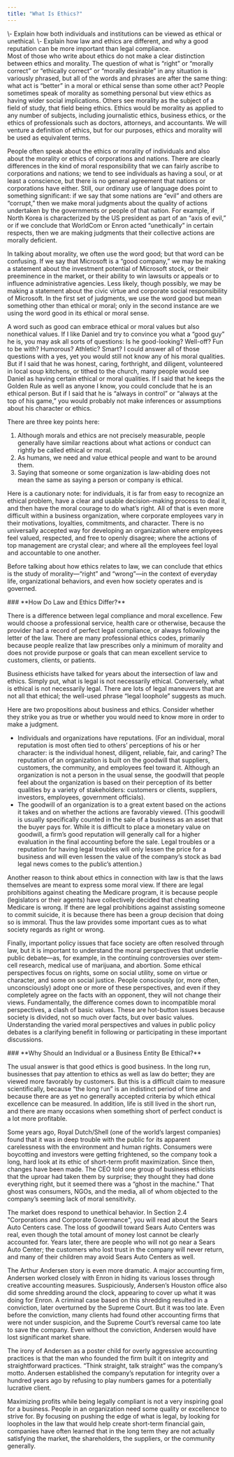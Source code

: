 ```yaml
---
title: "What Is Ethics?"
---
```

<div className="content-chunk" data-subsection-id = "Learning-Objectives-32pt">
<Info title="LEARNING OBJECTIVES">\- Explain how both individuals and institutions can be viewed as ethical or unethical.  
\- Explain how law and ethics are different, and why a good reputation can be more important than legal compliance.</Info>
</div>
<div className="content-chunk" data-subsection-id = "What-Is-Ethics-295t">
Most of those who write about ethics do not make a clear distinction between ethics and morality. The question of what is “right” or “morally correct” or “ethically correct” or “morally desirable” in any situation is variously phrased, but all of the words and phrases are after the same thing: what act is “better” in a moral or ethical sense than some other act? People sometimes speak of morality as something personal but view ethics as having wider social implications. Others see morality as the subject of a field of study, that field being ethics. Ethics would be morality as applied to any number of subjects, including journalistic ethics, business ethics, or the ethics of professionals such as doctors, attorneys, and accountants. We will venture a definition of ethics, but for our purposes, ethics and morality will be used as equivalent terms. 

People often speak about the ethics or morality of individuals and also about the morality or ethics of corporations and nations. There are clearly differences in the kind of moral responsibility that we can fairly ascribe to corporations and nations; we tend to see individuals as having a soul, or at least a conscience, but there is no general agreement that nations or corporations have either. Still, our ordinary use of language does point to something significant: if we say that some nations are “evil” and others are “corrupt,” then we make moral judgments about the quality of actions undertaken by the governments or people of that nation. For example, if North Korea is characterized by the US president as part of an “axis of evil,” or if we conclude that WorldCom or Enron acted “unethically” in certain respects, then we are making judgments that their collective actions are morally deficient.

In talking about morality, we often use the word good; but that word can be confusing. If we say that Microsoft is a “good company,” we may be making a statement about the investment potential of Microsoft stock, or their preeminence in the market, or their ability to win lawsuits or appeals or to influence administrative agencies. Less likely, though possibly, we may be making a statement about the civic virtue and corporate social responsibility of Microsoft. In the first set of judgments, we use the word good but mean something other than ethical or moral; only in the second instance are we using the word good in its ethical or moral sense.

A word such as good can embrace ethical or moral values but also nonethical values. If I like Daniel and try to convince you what a “good guy” he is, you may ask all sorts of questions: Is he good-looking? Well-off? Fun to be with? Humorous? Athletic? Smart? I could answer all of those questions with a yes, yet you would still not know any of his moral qualities. But if I said that he was honest, caring, forthright, and diligent, volunteered in local soup kitchens, or tithed to the church, many people would see Daniel as having certain ethical or moral qualities. If I said that he keeps the Golden Rule as well as anyone I know, you could conclude that he is an ethical person. But if I said that he is “always in control” or “always at the top of his game,” you would probably not make inferences or assumptions about his character or ethics.

There are three key points here:

1.  Although morals and ethics are not precisely measurable, people generally have similar reactions about what actions or conduct can rightly be called ethical or moral.
2.  As humans, we need and value ethical people and want to be around them.
3.  Saying that someone or some organization is law-abiding does not mean the same as saying a person or company is ethical.

Here is a cautionary note: for individuals, it is far from easy to recognize an ethical problem, have a clear and usable decision-making process to deal it, and then have the moral courage to do what’s right. All of that is even more difficult within a business organization, where corporate employees vary in their motivations, loyalties, commitments, and character. There is no universally accepted way for developing an organization where employees feel valued, respected, and free to openly disagree; where the actions of top management are crystal clear; and where all the employees feel loyal and accountable to one another.

Before talking about how ethics relates to law, we can conclude that ethics is the study of morality—“right” and “wrong”—in the context of everyday life, organizational behaviors, and even how society operates and is governed.
</div>
<div className="content-chunk" data-subsection-id = "How-Do-Law-and-Ethics-Differ-187t">
### **How Do Law and Ethics Differ?**

There is a difference between legal compliance and moral excellence. Few would choose a professional service, health care or otherwise, because the provider had a record of perfect legal compliance, or always following the letter of the law. There are many professional ethics codes, primarily because people realize that law prescribes only a minimum of morality and does not provide purpose or goals that can mean excellent service to customers, clients, or patients.

Business ethicists have talked for years about the intersection of law and ethics. Simply put, what is legal is not necessarily ethical. Conversely, what is ethical is not necessarily legal. There are lots of legal maneuvers that are not all that ethical; the well-used phrase “legal loophole” suggests as much.

Here are two propositions about business and ethics. Consider whether they strike you as true or whether you would need to know more in order to make a judgment.

* Individuals and organizations have reputations. (For an individual, moral reputation is most often tied to others’ perceptions of his or her character: is the individual honest, diligent, reliable, fair, and caring? The reputation of an organization is built on the goodwill that suppliers, customers, the community, and employees feel toward it. Although an organization is not a person in the usual sense, the goodwill that people feel about the organization is based on their perception of its better qualities by a variety of stakeholders: customers or clients, suppliers, investors, employees, government officials).
* The goodwill of an organization is to a great extent based on the actions it takes and on whether the actions are favorably viewed. (This goodwill is usually specifically counted in the sale of a business as an asset that the buyer pays for. While it is difficult to place a monetary value on goodwill, a firm’s good reputation will generally call for a higher evaluation in the final accounting before the sale. Legal troubles or a reputation for having legal troubles will only lessen the price for a business and will even lessen the value of the company’s stock as bad legal news comes to the public’s attention.)

Another reason to think about ethics in connection with law is that the laws themselves are meant to express some moral view. If there are legal prohibitions against cheating the Medicare program, it is because people (legislators or their agents) have collectively decided that cheating Medicare is wrong. If there are legal prohibitions against assisting someone to commit suicide, it is because there has been a group decision that doing so is immoral. Thus the law provides some important cues as to what society regards as right or wrong.

Finally, important policy issues that face society are often resolved through law, but it is important to understand the moral perspectives that underlie public debate—as, for example, in the continuing controversies over stem-cell research, medical use of marijuana, and abortion. Some ethical perspectives focus on rights, some on social utility, some on virtue or character, and some on social justice. People consciously (or, more often, unconsciously) adopt one or more of these perspectives, and even if they completely agree on the facts with an opponent, they will not change their views. Fundamentally, the difference comes down to incompatible moral perspectives, a clash of basic values. These are hot-button issues because society is divided, not so much over facts, but over basic values. Understanding the varied moral perspectives and values in public policy debates is a clarifying benefit in following or participating in these important discussions.
</div>
<div className="content-chunk" data-subsection-id = "Why-Should-an-Individual-or-a-Business-Entity-Be-Ethical-188t">
### **Why Should an Individual or a Business Entity Be Ethical?**

The usual answer is that good ethics is good business. In the long run, businesses that pay attention to ethics as well as law do better; they are viewed more favorably by customers. But this is a difficult claim to measure scientifically, because “the long run” is an indistinct period of time and because there are as yet no generally accepted criteria by which ethical excellence can be measured. In addition, life is still lived in the short run, and there are many occasions when something short of perfect conduct is a lot more profitable.

Some years ago, Royal Dutch/Shell (one of the world’s largest companies) found that it was in deep trouble with the public for its apparent carelessness with the environment and human rights. Consumers were boycotting and investors were getting frightened, so the company took a long, hard look at its ethic of short-term profit maximization. Since then, changes have been made. The CEO told one group of business ethicists that the uproar had taken them by surprise; they thought they had done everything right, but it seemed there was a “ghost in the machine.” That ghost was consumers, NGOs, and the media, all of whom objected to the company’s seeming lack of moral sensitivity.

The market does respond to unethical behavior. In Section 2.4 "Corporations and Corporate Governance", you will read about the Sears Auto Centers case. The loss of goodwill toward Sears Auto Centers was real, even though the total amount of money lost cannot be clearly accounted for. Years later, there are people who will not go near a Sears Auto Center; the customers who lost trust in the company will never return, and many of their children may avoid Sears Auto Centers as well.

The Arthur Andersen story is even more dramatic. A major accounting firm, Andersen worked closely with Enron in hiding its various losses through creative accounting measures. Suspiciously, Andersen’s Houston office also did some shredding around the clock, appearing to cover up what it was doing for Enron. A criminal case based on this shredding resulted in a conviction, later overturned by the Supreme Court. But it was too late. Even before the conviction, many clients had found other accounting firms that were not under suspicion, and the Supreme Court’s reversal came too late to save the company. Even without the conviction, Andersen would have lost significant market share.

The irony of Andersen as a poster child for overly aggressive accounting practices is that the man who founded the firm built it on integrity and straightforward practices. “Think straight, talk straight” was the company’s motto. Andersen established the company’s reputation for integrity over a hundred years ago by refusing to play numbers games for a potentially lucrative client.

Maximizing profits while being legally compliant is not a very inspiring goal for a business. People in an organization need some quality or excellence to strive for. By focusing on pushing the edge of what is legal, by looking for loopholes in the law that would help create short-term financial gain, companies have often learned that in the long term they are not actually satisfying the market, the shareholders, the suppliers, or the community generally.
</div>
